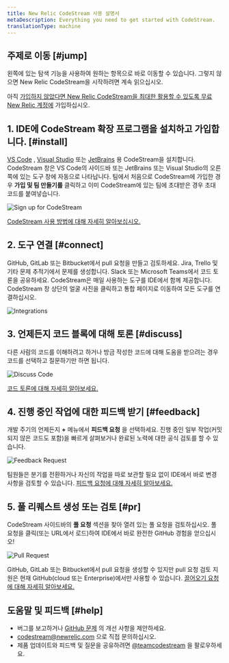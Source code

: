 ```yaml
---
title: New Relic CodeStream 사용 설명서
metaDescription: Everything you need to get started with CodeStream.
translationType: machine
---
```







## 주제로 이동 [#jump]

왼쪽에 있는 탐색 기능을 사용하여 원하는 항목으로 바로 이동할 수 있습니다. 그렇지 않으면 New Relic CodeStream을 시작하려면 계속 읽으십시오.

아직 [가입하지 않았다면 New Relic CodeStream을 최대한 활용할 수 있도록 무료 New Relic 계정에](https://newrelic.com/signup) 가입하십시오.

## 1. IDE에 CodeStream 확장 프로그램을 설치하고 가입합니다. [#install]

[VS Code](https://marketplace.visualstudio.com/items?itemName=CodeStream.codestream) , [Visual Studio](https://marketplace.visualstudio.com/items?itemName=CodeStream.codestream-vs) 또는 [JetBrains](https://plugins.jetbrains.com/plugin/12206-codestream) 용 CodeStream을 설치합니다. CodeStream 창은 VS Code의 사이드바 또는 JetBrains 또는 Visual Studio의 오른쪽에 있는 도구 창에 자동으로 나타납니다. 팀에서 처음으로 CodeStream에 가입한 경우 **가입 및 팀 만들기를** 클릭하고 이미 CodeStream에 있는 팀에 초대받은 경우 초대 코드를 붙여넣습니다.

<img
  alt="Sign up for CodeStream"
  src={qsSignUp3}
/>

[CodeStream 사용 방법에 대해 자세히 알아보십시오.](/docs/codestream/start-here/install-codestream)

## 2. 도구 연결 [#connect]

GitHub, GitLab 또는 Bitbucket에서 pull 요청을 만들고 검토하세요. Jira, Trello 및 기타 문제 추적기에서 문제를 생성합니다. Slack 또는 Microsoft Teams에서 코드 토론을 공유하세요. CodeStream은 매일 사용하는 도구를 IDE에서 함께 제공합니다. CodeStream 창 상단의 얼굴 사진을 클릭하고 통합 페이지로 이동하여 모든 도구를 연결하십시오.

<img
  alt="Integrations"
  src={qsIntegrations}
/>

## 3. 언제든지 코드 블록에 대해 토론 [#discuss]

다른 사람의 코드를 이해하려고 하거나 방금 작성한 코드에 대해 도움을 받으려는 경우 코드를 선택하고 질문하기만 하면 됩니다.

<img
  alt="Discuss Code"
  src={qsDiscussCode1}
/>

[코드 토론에 대해 자세히 알아보세요.](/docs/codestream/how-use-codestream/discuss-code)

## 4. 진행 중인 작업에 대한 피드백 받기 [#feedback]

개발 주기의 언제든지 **+** 메뉴에서 **피드백 요청** 을 선택하세요. 진행 중인 일부 작업(커밋되지 않은 코드도 포함)을 빠르게 살펴보거나 완료된 노력에 대한 공식 검토를 할 수 있습니다.

<img
  alt="Feedback Request"
  src={qsFeedbackRequest}
/>

팀원들은 분기를 전환하거나 자신의 작업을 따로 보관할 필요 없이 IDE에서 바로 변경 사항을 검토할 수 있습니다. [피드백 요청에 대해 자세히 알아보세요.](/docs/codestream/how-use-codestream/feedback-requests-section)

## 5. 풀 리퀘스트 생성 또는 검토 [#pr]

CodeStream 사이드바의 **풀 요청** 섹션을 찾아 열려 있는 풀 요청을 검토하십시오. 풀 요청을 클릭(또는 URL에서 로드)하여 IDE에서 바로 완전한 GitHub 경험을 얻으십시오!

<img
  alt="Pull Request"
  src={qsPullRequest}
/>

GitHub, GitLab 또는 Bitbucket에서 pull 요청을 생성할 수 있지만 pull 요청 검토 지원은 현재 GitHub(cloud 또는 Enterprise)에서만 사용할 수 있습니다. [끌어오기 요청에 대해 자세히 알아보세요.](/docs/codestream/how-use-codestream/pull-requests-section)

## 도움말 및 피드백 [#help]

* 버그를 보고하거나 [GitHub 문제](https://github.com/TeamCodeStream/CodeStream/issues) 의 개선 사항을 제안하세요.
* [codestream@newrelic.com](mailto:codestream@newrelic.com) 으로 직접 문의하십시오.
* 제품 업데이트와 피드백 및 질문을 공유하려면 [@teamcodestream](http://twitter.com/teamcodestream) 을 팔로우하세요.